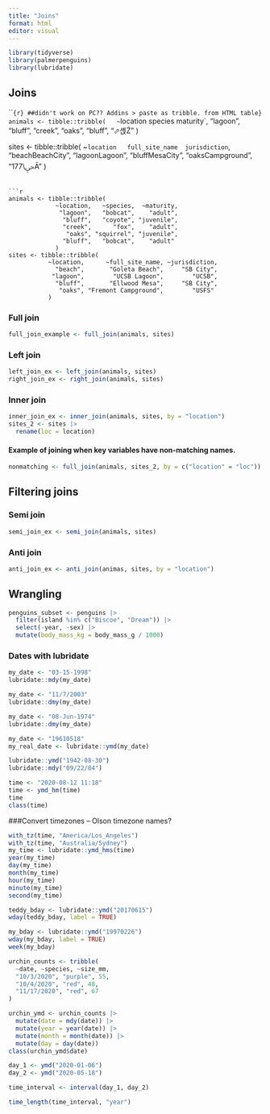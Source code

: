 ```yaml
---
title: "Joins"
format: html
editor: visual
---
```


```r
library(tidyverse)
library(palmerpenguins)
library(lubridate)
```

## Joins

```{r} ##didn't work on PC?? Addins > paste as tribble. from HTML table}
animals <- tibble::tribble(
  ~`location	species	maturity`,
       "lagoon\tbobcat\tadult",
     "bluff\tcoyote\tjuvenile",
           "creek\tfox\tadult",
    "oaks\tsquirrel\tjuvenile",
        "bluff\tbobcat\tadult",
                         "⬀셵Ź"
  )


sites <- tibble::tribble(
           ~`location	full_site_name	jurisdiction`,
                    "beach\tGoleta Beach\tSB City",
                       "lagoon\tUCSB Lagoon\tUCSB",
                    "bluff\tEllwood Mesa\tSB City",
                  "oaks\tFremont Campground\tUSFS",
                                          "ﴀ\177Ā"
           )


```

```r
animals <- tibble::tribble(
             ~location,   ~species,  ~maturity,
              "lagoon",   "bobcat",    "adult",
               "bluff",   "coyote", "juvenile",
               "creek",      "fox",    "adult",
                "oaks", "squirrel", "juvenile",
               "bluff",   "bobcat",    "adult"
             )
sites <- tibble::tribble(
           ~location,      ~full_site_name, ~jurisdiction,
             "beach",       "Goleta Beach",     "SB City",
            "lagoon",        "UCSB Lagoon",        "UCSB",
             "bluff",       "Ellwood Mesa",     "SB City",
              "oaks", "Fremont Campground",        "USFS"
           )
```

### Full join

```r
full_join_example <- full_join(animals, sites)
```

### Left join

```r
left_join_ex <- left_join(animals, sites)
right_join_ex <- right_join(animals, sites)
```

### Inner join

```r
inner_join_ex <- inner_join(animals, sites, by = "location")
sites_2 <- sites |> 
  rename(loc = location)
```

#### Example of joining when key variables have non-matching names.

```r
nonmatching <- full_join(animals, sites_2, by = c("location" = "loc"))
```

## Filtering joins

### Semi join

```r
semi_join_ex <- semi_join(animals, sites)
```

### Anti join

```r
anti_join_ex <- anti_join(animas, sites, by = "location")
```

## Wrangling
```r
penguins_subset <- penguins |> 
  filter(island %in% c("Biscoe", "Dream")) |> 
  select(-year, -sex) |> 
  mutate(body_mass_kg = body_mass_g / 1000)
```

### Dates with lubridate
```r
my_date <- "03-15-1998"
lubridate::mdy(my_date)

my_date <- "11/7/2003"
lubridate::dmy(my_date)

my_date <- "08-Jun-1974"
lubridate::dmy(my_date)

my_date <- "19610518"
my_real_date <- lubridate::ymd(my_date)
```

```r
lubridate::ymd("1942-08-30")
lubridate::mdy("09/22/84")
```

```r
time <- "2020-08-12 11:18"
time <- ymd_hm(time)
time
class(time)
```

###Convert timezones -- Olson timezone names?
```r
with_tz(time, "America/Los_Angeles")
with_tz(time, "Australia/Sydney")
my_time <- lubridate::ymd_hms(time)
year(my_time)
day(my_time)
month(my_time)
hour(my_time)
minute(my_time)
second(my_time)
```

```r
teddy_bday <- lubridate::ymd("20170615")
wday(teddy_bday, label = TRUE)

my_bday <- lubridate::ymd("19970226")
wday(my_bday, label = TRUE)
week(my_bday)
```

```r
urchin_counts <- tribble(
  ~date, ~species, ~size_mm,
  "10/3/2020", "purple", 55,
  "10/4/2020", "red", 48,
  "11/17/2020", "red", 67
)

urchin_ymd <- urchin_counts |> 
  mutate(date = mdy(date)) |> 
  mutate(year = year(date)) |> 
  mutate(month = month(date)) |> 
  mutate(day = day(date))
class(urchin_ymd$date)

```

```r
day_1 <- ymd("2020-01-06")
day_2 <- ymd("2020-05-18")

time_interval <- interval(day_1, day_2)

time_length(time_interval, "year")
```

